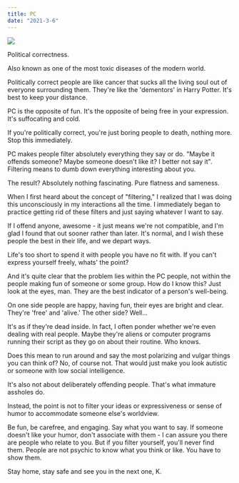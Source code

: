 ```yaml
---
title: PC
date: "2021-3-6"
---
```


![](./munch.jpg)

Political correctness.

Also known as one of the most toxic diseases of the modern world.

Politically correct people are like cancer that sucks all the living soul out of everyone surrounding them. They're like the 'dementors' in Harry Potter. It's best to keep your distance.

PC is the opposite of fun. It's the opposite of being free in your expression. It's suffocating and cold.

If you're politically correct, you're just boring people to death, nothing more. Stop this immediately.

PC makes people filter absolutely everything they say or do. "Maybe it offends someone? Maybe someone doesn't like it? I better not say it". Filtering means to dumb down everything interesting about you.

The result? Absolutely nothing fascinating. Pure flatness and sameness.

When I first heard about the concept of "filtering," I realized that I was doing this unconsciously in my interactions all the time. I immediately began to practice getting rid of these filters and just saying whatever I want to say.

If I offend anyone, awesome - it just means we're not compatible, and I'm glad I found that out sooner rather than later. It's normal, and I wish these people the best in their life, and we depart ways.

Life's too short to spend it with people you have no fit with. If you can't express yourself freely, whats' the point?

And it's quite clear that the problem lies within the PC people, not within the people making fun of someone or some group. How do I know this? Just look at the eyes, man. They are the best indicator of a person's well-being.

On one side people are happy, having fun, their eyes are bright and clear. They're 'free' and 'alive.' The other side? Well...

It's as if they're dead inside. In fact, I often ponder whether we're even dealing with real people. Maybe they're aliens or computer programs running their script as they go on about their routine. Who knows.

Does this mean to run around and say the most polarizing and vulgar things you can think of? No, of course not. That would just make you look autistic or someone with low social intelligence.

It's also not about deliberately offending people. That's what immature assholes do.

Instead, the point is not to filter your ideas or expressiveness or sense of humor to accommodate someone else's worldview.

Be fun, be carefree, and engaging. Say what you want to say. If someone doesn't like your humor, don't associate with them - I can assure you there are people who relate to you. But if you filter yourself, you'll never find them. People are not psychic to know what you think or like. You have to show them.






Stay home, stay safe and see you in the next one,
K.
